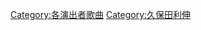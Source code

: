 {{DEFAULTSORT:Kubota Toshinobu}}
[[Category:各演出者歌曲|Category:各演出者歌曲]]
[[Category:久保田利伸|Category:久保田利伸]]